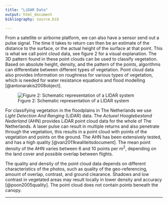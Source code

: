 ```yaml
---
title: "LiDAR Data"
output: html_document
bibliography: source.bib

---
```


From a satellite or airborne platform, we can also have a sensor send out a pulse signal. The time it takes to return can then be an estimate of the distance to the surface, or the actual height of the surface at that point. This is what we call point cloud data, see figure 2 for a visual explanation. The  3D  pattern found in these point clouds can be used to classify vegetation. Based on absolute height, density, and the pattern of the  points, algorithms  can  differentiate  between different  types  of  vegetation. Point cloud  data also  provides information on roughness for various types of vegetation, which is needed for water resistance equations and flood modelling [@antonarakis2008object].

![Figure 2: Schematic representation of a LIDAR system](figures/pointcloud1.png)

For classifying vegetation in the floodplains in The Netherlands we use *Light Detection And Ranging* (LiDAR) data. The *Actueel Hoogtebestand Nederland* (AHN) provides LiDAR point cloud data for the whole of The Netherlands. A laser pulse can result in multiple returns and also penetrate through the vegetation, this results in a point cloud with points of the vegetation and points on the ground. The AHN has been extensively tested, and has a high quality [@van2011kwaliteitsdocument]. The mean point density of the AHN varies between 6 and 10 points per m<sup>2</sup>, depending on the land cover and possible overlap between flights.

The quality and density of the point cloud data depends on different characteristics of the photos, such as quality of the geo-referencing, amount of overlap, contrast, and ground clearance. Shadows and low contrast in vegetated areas may result locally in lower density and accuracy [@poon2005quality]. The point cloud does not contain points beneath the canopy.

***